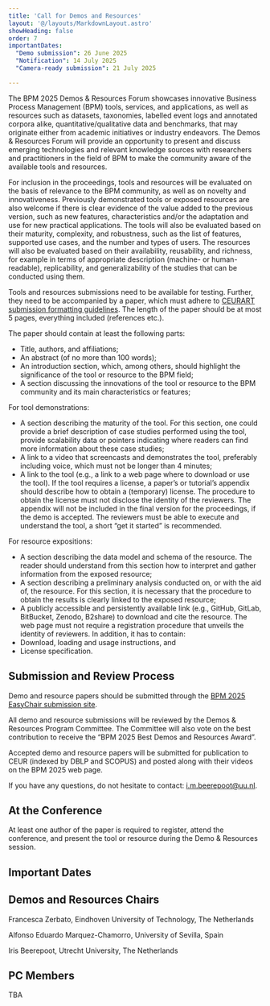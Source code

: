 ```yaml
---
title: 'Call for Demos and Resources'
layout: '@/layouts/MarkdownLayout.astro'
showHeading: false
order: 7
importantDates:
  "Demo submission": 26 June 2025
  "Notification": 14 July 2025
  "Camera-ready submission": 21 July 2025

---
```


The BPM 2025 Demos & Resources Forum showcases innovative Business Process Management (BPM) tools, services, and applications, as well as resources such as datasets, taxonomies, labelled event logs and annotated corpora alike, quantitative/qualitative data and benchmarks, that may originate either from academic initiatives or industry endeavors. The Demos & Resources Forum will provide an opportunity to present and discuss emerging technologies and relevant knowledge sources with researchers and practitioners in the field of BPM to make the community aware of the available tools and resources.

For inclusion in the proceedings, tools and resources will be evaluated on the basis of relevance to the BPM community, as well as on novelty and innovativeness. Previously demonstrated tools or exposed resources are also welcome if there is clear evidence of the value added to the previous version, such as new features, characteristics and/or the adaptation and use for new practical applications. The tools will also be evaluated based on their maturity, complexity, and robustness, such as the list of features, supported use cases, and the number and types of users. The resources will also be evaluated based on their availability, reusability, and richness, for example in terms of appropriate description (machine- or human-readable), replicability, and generalizability of the studies that can be conducted using them.

Tools and resources submissions need to be available for testing. Further, they need to be accompanied by a paper, which must adhere to [CEURART submission formatting guidelines](https://ceurws.wordpress.com/2020/03/31/ceurws-publishes-ceurart-paper-style/). The length of the paper should be at most 5 pages, everything included (references etc.).

The paper should contain at least the following parts:
- Title, authors, and affiliations;
- An abstract (of no more than 100 words);
- An introduction section, which, among others, should highlight the significance of the tool or resource to the BPM field;
- A section discussing the innovations of the tool or resource to the BPM community and its main characteristics or features;

For tool demonstrations:
- A section describing the maturity of the tool. For this section, one could provide a brief description of case studies performed using the tool, provide scalability data or pointers indicating where readers can find more information about these case studies;
- A link to a video that screencasts and demonstrates the tool, preferably including voice, which must not be longer than 4 minutes;
- A link to the tool (e.g., a link to a web page where to download or use the tool). If the tool requires a license, a paper’s or tutorial’s appendix should describe how to obtain a (temporary) license. The procedure to obtain the license must not disclose the identity of the reviewers. The appendix will not be included in the final version for the proceedings, if the demo is accepted. The reviewers must be able to execute and understand the tool, a short “get it started” is recommended.

For resource expositions:
- A section describing the data model and schema of the resource. The reader should understand from this section how to interpret and gather information from the exposed resource;
- A section describing a preliminary analysis conducted on, or with the aid of, the resource. For this section, it is necessary that the procedure to obtain the results is clearly linked to the exposed resource;
- A publicly accessible and persistently available link (e.g., GitHub, GitLab, BitBucket, Zenodo, B2share) to download and cite the resource. The web page must not require a registration procedure that unveils the identity of reviewers. In addition, it has to contain:
- Download, loading and usage instructions, and
- License specification.

## Submission and Review Process
Demo and resource papers should be submitted through the [BPM 2025 EasyChair submission site](https://easychair.org/conferences/?conf=bpm2025).

All demo and resource submissions will be reviewed by the Demos & Resources Program Committee. The Committee will also vote on the best contribution to receive the “BPM 2025 Best Demos and Resources Award”.

Accepted demo and resource papers will be submitted for publication to CEUR (indexed by DBLP and SCOPUS) and posted along with their videos on the BPM 2025 web page.

If you have any questions, do not hesitate to contact: i.m.beerepoot@uu.nl.

## At the Conference
At least one author of the paper is required to register, attend the conference, and present the tool or resource during the Demo & Resources session. 

## Important Dates
<ImportantDates importantDates={frontmatter.importantDates}/>


## Demos and Resources Chairs
Francesca Zerbato, Eindhoven University of Technology, The Netherlands

Alfonso Eduardo Marquez-Chamorro, University of Sevilla, Spain

Iris Beerepoot, Utrecht University, The Netherlands

## PC Members
TBA
